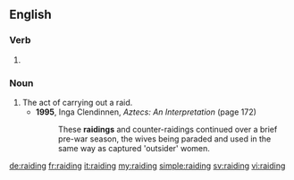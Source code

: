 ==English==

===Verb===
{{head|en}}

# {{present participle of|raid}}

===Noun===
{{en-noun}}

# The act of carrying out a raid.
#* '''1995''', Inga Clendinnen, ''Aztecs: An Interpretation'' (page 172)
#*: These '''raidings''' and counter-raidings continued over a brief pre-war season, the wives being paraded and used in the same way as captured 'outsider' women.

[[de:raiding]]
[[fr:raiding]]
[[it:raiding]]
[[my:raiding]]
[[simple:raiding]]
[[sv:raiding]]
[[vi:raiding]]